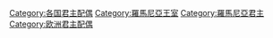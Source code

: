 [[Category:各国君主配偶|Category:各国君主配偶]]
[[Category:羅馬尼亞王室|Category:羅馬尼亞王室]]
[[Category:羅馬尼亞君主|Category:羅馬尼亞君主]]
[[Category:欧洲君主配偶|Category:欧洲君主配偶]]